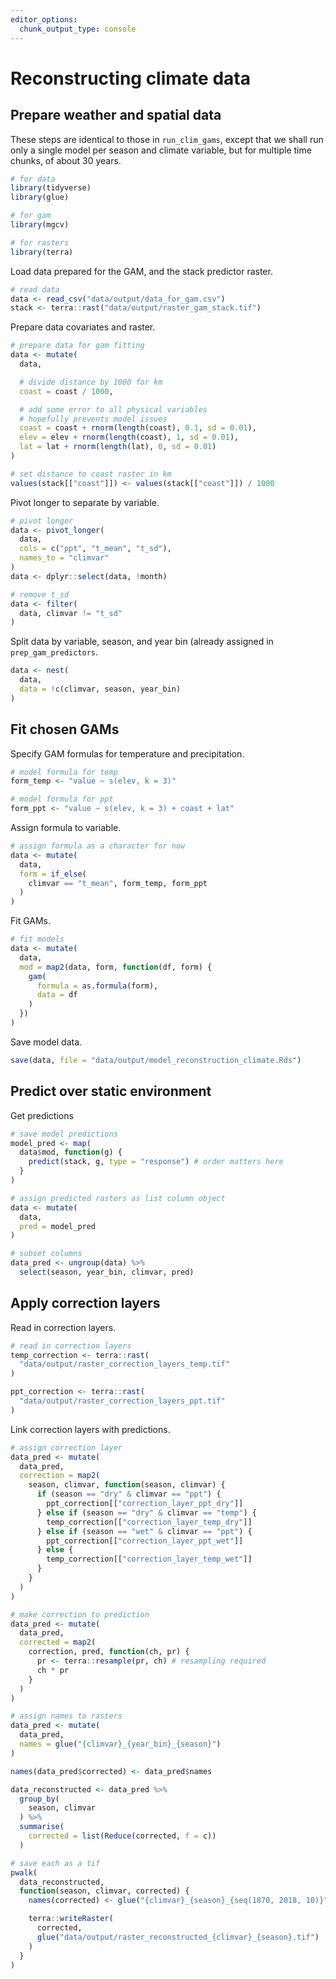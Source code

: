 ```yaml
---
editor_options: 
  chunk_output_type: console
---
```


# Reconstructing climate data

## Prepare weather and spatial data

These steps are identical to those in `run_clim_gams`, except that we shall run only a single model per season and climate variable, but for multiple time chunks, of about 30 years.

```r
# for data
library(tidyverse)
library(glue)

# for gam
library(mgcv)

# for rasters
library(terra)
```

Load data prepared for the GAM, and the stack predictor raster.

```r
# read data
data <- read_csv("data/output/data_for_gam.csv")
stack <- terra::rast("data/output/raster_gam_stack.tif")
```

Prepare data covariates and raster.

```r
# prepare data for gam fitting
data <- mutate(
  data,

  # divide distance by 1000 for km
  coast = coast / 1000,

  # add some error to all physical variables
  # hopefully prevents model issues
  coast = coast + rnorm(length(coast), 0.1, sd = 0.01),
  elev = elev + rnorm(length(coast), 1, sd = 0.01),
  lat = lat + rnorm(length(lat), 0, sd = 0.01)
)

# set distance to coast raster in km
values(stack[["coast"]]) <- values(stack[["coast"]]) / 1000
```

Pivot longer to separate by variable.

```r
# pivot longer
data <- pivot_longer(
  data,
  cols = c("ppt", "t_mean", "t_sd"),
  names_to = "climvar"
)
data <- dplyr::select(data, !month)

# remove t_sd
data <- filter(
  data, climvar != "t_sd"
)
```

Split data by variable, season, and year bin (already assigned in `prep_gam_predictors`.

```r
data <- nest(
  data,
  data = !c(climvar, season, year_bin)
)
```

## Fit chosen GAMs

Specify GAM formulas for temperature and precipitation.

```r
# model formula for temp
form_temp <- "value ~ s(elev, k = 3)"

# model formula for ppt
form_ppt <- "value ~ s(elev, k = 3) + coast + lat"
```

Assign formula to variable.

```r
# assign formula as a character for now
data <- mutate(
  data,
  form = if_else(
    climvar == "t_mean", form_temp, form_ppt
  )
)
```

Fit GAMs.

```r
# fit models
data <- mutate(
  data,
  mod = map2(data, form, function(df, form) {
    gam(
      formula = as.formula(form),
      data = df
    )
  })
)
```

Save model data.

```r
save(data, file = "data/output/model_reconstruction_climate.Rds")
```

## Predict over static environment

Get predictions

```r
# save model predictions
model_pred <- map(
  data$mod, function(g) {
    predict(stack, g, type = "response") # order matters here
  }
)
```

```r
# assign predicted rasters as list column object
data <- mutate(
  data,
  pred = model_pred
)
```

```r
# subset columns
data_pred <- ungroup(data) %>%
  select(season, year_bin, climvar, pred)
```

## Apply correction layers

Read in correction layers.

```r
# read in correction layers
temp_correction <- terra::rast(
  "data/output/raster_correction_layers_temp.tif"
)

ppt_correction <- terra::rast(
  "data/output/raster_correction_layers_ppt.tif"
)
```

Link correction layers with predictions.

```r
# assign correction layer
data_pred <- mutate(
  data_pred,
  correction = map2(
    season, climvar, function(season, climvar) {
      if (season == "dry" & climvar == "ppt") {
        ppt_correction[["correction_layer_ppt_dry"]]
      } else if (season == "dry" & climvar == "temp") {
        temp_correction[["correction_layer_temp_dry"]]
      } else if (season == "wet" & climvar == "ppt") {
        ppt_correction[["correction_layer_ppt_wet"]]
      } else {
        temp_correction[["correction_layer_temp_wet"]]
      }
    }
  )
)

# make correction to prediction
data_pred <- mutate(
  data_pred,
  corrected = map2(
    correction, pred, function(ch, pr) {
      pr <- terra::resample(pr, ch) # resampling required
      ch * pr
    }
  )
)

# assign names to rasters
data_pred <- mutate(
  data_pred,
  names = glue("{climvar}_{year_bin}_{season}")
)

names(data_pred$corrected) <- data_pred$names
```

```r
data_reconstructed <- data_pred %>%
  group_by(
    season, climvar
  ) %>%
  summarise(
    corrected = list(Reduce(corrected, f = c))
  )

# save each as a tif
pwalk(
  data_reconstructed,
  function(season, climvar, corrected) {
    names(corrected) <- glue("{climvar}_{season}_{seq(1870, 2018, 10)}")

    terra::writeRaster(
      corrected,
      glue("data/output/raster_reconstructed_{climvar}_{season}.tif")
    )
  }
)
```
